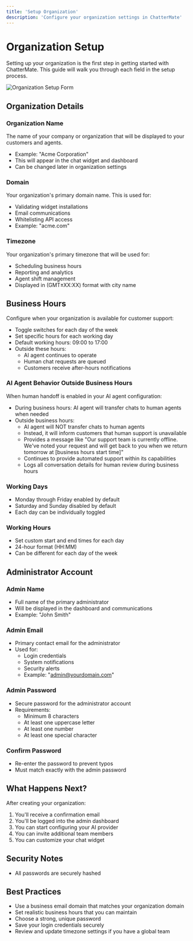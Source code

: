 ```yaml
---
title: 'Setup Organization'
description: 'Configure your organization settings in ChatterMate'
---
```


# Organization Setup

Setting up your organization is the first step in getting started with ChatterMate. This guide will walk you through each field in the setup process.

<Frame>
  <img src="/images/setup-organization.png" alt="Organization Setup Form" />
</Frame>

## Organization Details

### Organization Name
The name of your company or organization that will be displayed to your customers and agents.
- Example: "Acme Corporation"
- This will appear in the chat widget and dashboard
- Can be changed later in organization settings

### Domain
Your organization's primary domain name. This is used for:
- Validating widget installations
- Email communications
- Whitelisting API access
- Example: "acme.com"

### Timezone
Your organization's primary timezone that will be used for:
- Scheduling business hours
- Reporting and analytics
- Agent shift management
- Displayed in (GMT±XX:XX) format with city name

## Business Hours

Configure when your organization is available for customer support:

- Toggle switches for each day of the week
- Set specific hours for each working day
- Default working hours: 09:00 to 17:00
- Outside these hours:
  - AI agent continues to operate
  - Human chat requests are queued
  - Customers receive after-hours notifications

### AI Agent Behavior Outside Business Hours
When human handoff is enabled in your AI agent configuration:
- During business hours: AI agent will transfer chats to human agents when needed
- Outside business hours: 
  - AI agent will NOT transfer chats to human agents
  - Instead, it will inform customers that human support is unavailable
  - Provides a message like "Our support team is currently offline. We've noted your request and will get back to you when we return tomorrow at [business hours start time]"
  - Continues to provide automated support within its capabilities
  - Logs all conversation details for human review during business hours

### Working Days
- Monday through Friday enabled by default
- Saturday and Sunday disabled by default
- Each day can be individually toggled

### Working Hours
- Set custom start and end times for each day
- 24-hour format (HH:MM)
- Can be different for each day of the week

## Administrator Account

### Admin Name
- Full name of the primary administrator
- Will be displayed in the dashboard and communications
- Example: "John Smith"

### Admin Email
- Primary contact email for the administrator
- Used for:
  - Login credentials
  - System notifications
  - Security alerts
  - Example: "admin@yourdomain.com"

### Admin Password
- Secure password for the administrator account
- Requirements:
  - Minimum 8 characters
  - At least one uppercase letter
  - At least one number
  - At least one special character

### Confirm Password
- Re-enter the password to prevent typos
- Must match exactly with the admin password

## What Happens Next?

After creating your organization:

1. You'll receive a confirmation email
2. You'll be logged into the admin dashboard
3. You can start configuring your AI provider
4. You can invite additional team members
5. You can customize your chat widget

## Security Notes

- All passwords are securely hashed


## Best Practices

- Use a business email domain that matches your organization domain
- Set realistic business hours that you can maintain
- Choose a strong, unique password
- Save your login credentials securely
- Review and update timezone settings if you have a global team 